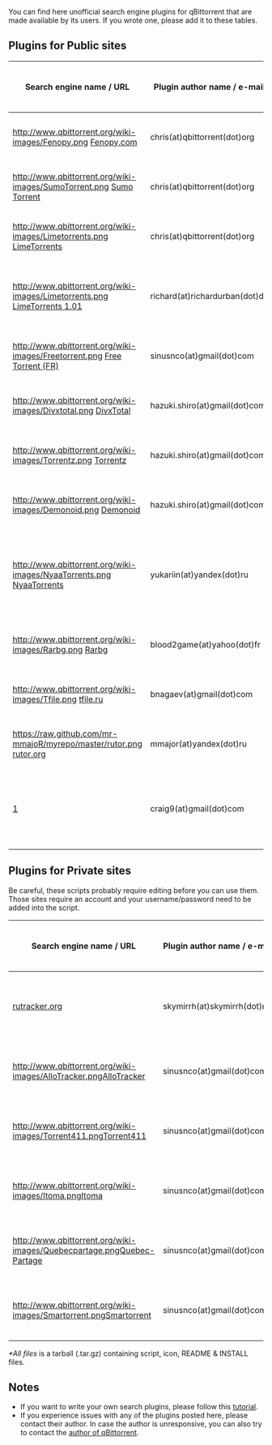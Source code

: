 You can find here unofficial search engine plugins for qBittorrent that are made available by its users. If you wrote one, please add it to these tables.

== Plugins for Public sites ==

{| class="wikitable" border="1"
|-
!  Search engine name / URL
!  Plugin author name / e-mail
!  Version
!  Last update date
!  Download link
!  Comment
|-
|  [[http://www.qbittorrent.org/wiki-images/Fenopy.png]] [http://fenopy.com Fenopy.com]
|  chris(at)qbittorrent(dot)org
|  1.1
|  Dec 26 2010
|  [https://raw.github.com/cdumez/qBittorrent-Search-Plugins/master/fenopy.py Download]
|  
|-
|  [[http://www.qbittorrent.org/wiki-images/SumoTorrent.png]] [http://www.sumotorrent.com Sumo Torrent]
|  chris(at)qbittorrent(dot)org
|  1.2
|  Sep 17 2011
|  [https://raw.github.com/cdumez/qBittorrent-Search-Plugins/master/sumotorrent.py Download]
|
|-
|  [[http://www.qbittorrent.org/wiki-images/Limetorrents.png]] [http://www.limetorrents.com LimeTorrents]
|  chris(at)qbittorrent(dot)org
|  1.0
|  Dec 29 2010
|  [https://raw.github.com/cdumez/qBittorrent-Search-Plugins/master/limetorrents.py Download]
|
|-
|  [[http://www.qbittorrent.org/wiki-images/Limetorrents.png]] [http://www.limetorrents.com LimeTorrents 1.01]
|  richard(at)richardurban(dot)de
|  1.01
|  Feb 02 2013
|  [https://raw.github.com/richardurban/qBittorrent-Search-Plugins/master/limetorrents.py Download]
|  Bugfix for changed search and result page format
|-
|  [[http://www.qbittorrent.org/wiki-images/Freetorrent.png]] [http://freetorrent.fr/ Free Torrent (FR)]
|  sinusnco(at)gmail(dot)com
|  1.0
|  Feb 07 2011
|  [http://sourceforge.net/projects/qbt-extrasearch/files/freetorrent_fr-1.0.tar.gz/download Download]
|  Tested with qBittorrent >= 2.6.5
|-
|  [[http://www.qbittorrent.org/wiki-images/Divxtotal.png]] [http://divxtotal.com/ DivxTotal]
|  hazuki.shiro(at)gmail(dot)com
|  1.2
|  Nov 13 2011
|  [https://raw.github.com/cdumez/qBittorrent-Search-Plugins/master/divxtotal.py Download]
|  
|-
|  [[http://www.qbittorrent.org/wiki-images/Torrentz.png]] [http://torrentz.eu/ Torrentz]
|  hazuki.shiro(at)gmail(dot)com
|  1.2
|  Nov 13 2011
|  [https://raw.github.com/cdumez/qBittorrent-Search-Plugins/master/torrentz.py Download]
|  
|-
|  [[http://www.qbittorrent.org/wiki-images/Demonoid.png]] [http://www.demonoid.me/ Demonoid]
|  hazuki.shiro(at)gmail(dot)com
|  1.2
|  Nov 13 2011
|  [https://raw.github.com/cdumez/qBittorrent-Search-Plugins/master/demonoid.py Download]
|
|-
|  [[http://www.qbittorrent.org/wiki-images/NyaaTorrents.png]] [http://www.nyaa.se/ NyaaTorrents]
|  yukariin(at)yandex(dot)ru
|  2.11
|  Mar 21 2014
|  [https://raw.githubusercontent.com/Yukariin/qBittorrent-Search-Plugins/master/nyaatorrents.py Download]
|  Python 3 plugin, using html.parser lib. Tested with qbittorrent 3.1.9
|-
|  [[http://www.qbittorrent.org/wiki-images/Rarbg.png]] [http://rarbg.com/ Rarbg]
|  blood2game(at)yahoo(dot)fr
|  1.0
|  May 23 2011
|  [http://dl.dropbox.com/u/30097239/rarbg.py Download]
|  Tested with qbittorrent 2.2.11 
|-
|  [[http://www.qbittorrent.org/wiki-images/Tfile.png]] [http://tfile.ru/ tfile.ru]
|  bnagaev(at)gmail(dot)com
|  1.0
|  Dec 8 2011
|  [https://bitbucket.org/starius/qbittorrent-plugins/downloads/tfile.py Download]
|  Tested with qbittorrent 2.2.11
|-
|  [[https://raw.github.com/mr-mmajoR/myrepo/master/rutor.png]] [http://rutor.org/ rutor.org]
|  mmajor(at)yandex(dot)ru
|  1.01
|  May 7 2013
|  [https://raw.github.com/mr-mmajoR/myrepo/master/rutor.py Download]
|  Tested with qbittorrent 3.0.9
|-
|  [http://yts.re]
|  craig9(at)gmail(dot)com
|  1.0
|  April 13 2014
|  [https://anonfiles.com/file/ce3be04de24098be9149643bc9afa403 Download]
|  Needs BeautifulSoup 4 library installed in local python lib
|}


== Plugins for Private sites ==

Be careful, these scripts probably require editing before you can use them. Those sites require an account and your username/password need to be added into the script.

{| class="wikitable" border="1"
|-
!  Search engine name / URL
!  Plugin author name / e-mail
!  Version
!  Last update date
!  Download link
!  Comment
|-
|[http://rutracker.org/ rutracker.org]
|skymirrh(at)skymirrh(dot)net
|1.0
|Nov 30 2013
|[https://github.com/Skymirrh/qBittorent-rutracker-plugin Download]
|Tested with qBittorrent 3.1.3 to 3.1.9
|-
|[[http://www.qbittorrent.org/wiki-images/AlloTracker.png]][http://www.allotracker.com AlloTracker]
|sinusnco(at)gmail(dot)com
|1.0
|Feb 04 2011
|[http://qbt-extrasearch.svn.sourceforge.net/viewvc/qbt-extrasearch/trunk/allotracker_com/allotracker.py Script only] / [http://sourceforge.net/projects/qbt-extrasearch/files/allotracker_com-1.0.tar.gz/download All files]*
|Tested with qBittorrent >= 2.6.3
|-
|[[http://www.qbittorrent.org/wiki-images/Torrent411.png]][http://www.torrent411.com Torrent411]
|sinusnco(at)gmail(dot)com
|1.0
|Jan 23 2011
|[http://qbt-extrasearch.svn.sourceforge.net/viewvc/qbt-extrasearch/trunk/torrent411_com/torrent411.py Script only] / [http://sourceforge.net/projects/qbt-extrasearch/files/torrent411_com-1.0.tar.gz/download All files]*
|Tested with qBittorrent >= 2.6.3
|-
|[[http://www.qbittorrent.org/wiki-images/Itoma.png]][http://www.itoma.info/tracker/ Itoma]
|sinusnco(at)gmail(dot)com
|1.0
|Jan 22 2011
|[http://qbt-extrasearch.svn.sourceforge.net/viewvc/qbt-extrasearch/trunk/itoma_info/itoma.py Script only] / [http://sourceforge.net/projects/qbt-extrasearch/files/itoma-1.0.tar.gz/download All files]*
|Tested with qBittorrent >= 2.6.3
|-
|[[http://www.qbittorrent.org/wiki-images/Quebecpartage.png]][http://www.quebec-partage.com/ Quebec-Partage]
|sinusnco(at)gmail(dot)com
|1.0
|Jan 19 2011
|[http://qbt-extrasearch.svn.sourceforge.net/viewvc/qbt-extrasearch/trunk/quebecpartage_com/quebecpartage.py Script only] / [http://sourceforge.net/projects/qbt-extrasearch/files/quebecpartage_com-1.0.tar.gz/download All files]*
|Tested with qBittorrent >= 2.6.3
|-
|[[http://www.qbittorrent.org/wiki-images/Smartorrent.png]][http://smartorrent.com/ Smartorrent]
|sinusnco(at)gmail(dot)com
|1.0
|Jan 18 2011
|[http://qbt-extrasearch.svn.sourceforge.net/viewvc/qbt-extrasearch/trunk/smartorrent_com/smartorrent.py Script only] / [http://sourceforge.net/projects/qbt-extrasearch/files/smartorrent_com-1.0.tar.gz/download All files]*
|Tested with qBittorrent >= 2.6.3
|}
''*All files'' is a tarball (.tar.gz) containing script, icon, README & INSTALL files.

== Notes ==
* If you want to write your own search plugins, please follow this [[How-to-write-a-search-plugin|tutorial]].
* If you experience issues with any of the plugins posted here, please contact their author. In case the author is unresponsive, you can also try to contact the [mailto:chris@qbittorrent.org author of qBittorrent].